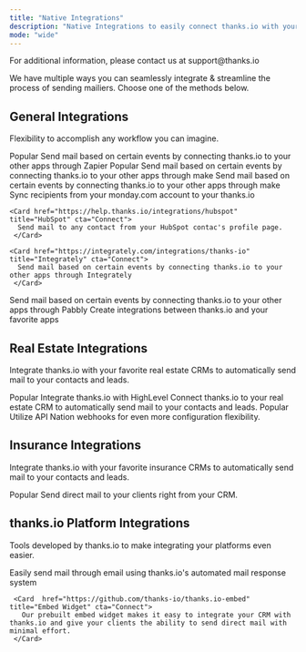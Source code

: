 ```yaml
---
title: "Native Integrations"
description: "Native Integrations to easily connect thanks.io with your favorite tools"
mode: "wide"
---
```


<Note>
For additional information, please contact us at support@thanks.io
</Note>

We have multiple ways you can seamlessly integrate & streamline the process of sending mailiers. Choose one of the methods below.

## General Integrations

Flexibility to accomplish any workflow you can imagine.

<Columns cols={3}>
    <Card href="https://zapier.com/apps/thanksio/integrations" title="Zapier" cta="Connect">
     <Tip>Popular</Tip>
      Send mail based on certain events by connecting thanks.io to your other apps through Zapier
     </Card>
    <Card href="https://www.make.com/en/integrations/thanks-io" title="Make"  cta="Connect">
     <Tip>Popular</Tip>
      Send mail based on certain events by connecting thanks.io to your other apps through make
     </Card>
     <Card  href="https://www.zohoflow.com/apps/thanks-io/integrations/" title="Zoho" cta="Connect">
        Send mail based on certain events by connecting thanks.io to your other apps through make
     </Card>
</Columns>

<Columns cols={3}>
    <Card href="https://auth.monday.com/oauth2/authorize?client_id=b72018ee3190a0b91ced0082c1f4bc15&response_type=install" title="monday.com" cta="Connect">
      Sync recipients from your monday.com account to your thanks.io
     </Card>

    <Card href="https://help.thanks.io/integrations/hubspot" title="HubSpot" cta="Connect">
      Send mail to any contact from your HubSpot contac's profile page.
     </Card>

    <Card href="https://integrately.com/integrations/thanks-io" title="Integrately" cta="Connect">
      Send mail based on certain events by connecting thanks.io to your other apps through Integrately
     </Card>
</Columns>

<Columns cols={3}>
    <Card href="https://www.pabbly.com/connect/integrations/Thanks.io/" title="Pabbly" cta="Connect">
      Send mail based on certain events by connecting thanks.io to your other apps through Pabbly
     </Card>
     <Card href="https://viasocket.com/integrations/thanksio" title="viaSocket" cta="Connect">
      Create integrations between thanks.io and your favorite apps
     </Card>
</Columns>

## Real Estate Integrations

Integrate thanks.io with your favorite real estate CRMs to automatically send mail to your contacts and leads.

<Columns cols={3}>
    <Card href="https://help.thanks.io/easy-add-to-list-webhooks" title="HighLevel"  cta="Connect">
      <Tip>Popular</Tip>
      Integrate thanks.io with HighLevel
     </Card>
    <Card href="https://my.apination.com/apps/thanks_io" title="API Nation"  cta="Connect">
      Connect thanks.io to your real estate CRM to automatically send mail to your contacts and leads. 
     </Card>
     <Card  href="https://my.apination.com/apps/webhooks/thanks_io/" title="API Nation Webhooks" cta="Connect">
        <Tip>Popular</Tip>
        Utilize API Nation webhooks for even more configuration flexibility.
     </Card>
</Columns>

## Insurance Integrations

Integrate thanks.io with your favorite insurance CRMs to automatically send mail to your contacts and leads.

<Columns cols={3}>
    <Card href="https://www.medicareproapp.com/user/userController/login" title="MedicarePRO"  cta="Connect">
      <Tip>Popular</Tip>
      Send direct mail to your clients right from your CRM.
     </Card>
</Columns>

## thanks.io Platform Integrations

Tools developed by thanks.io to make integrating your platforms even easier.

<Columns cols={3}>
    <Card href="https://help.thanks.io/send-via-email" title="Email" cta="Connect">
      Easily send mail through email using thanks.io's automated mail response system
     </Card>

     <Card  href="https://github.com/thanks-io/thanks.io-embed" title="Embed Widget" cta="Connect">
       Our prebuilt embed widget makes it easy to integrate your CRM with thanks.io and give your clients the ability to send direct mail with minimal effort. 
     </Card>
</Columns>

